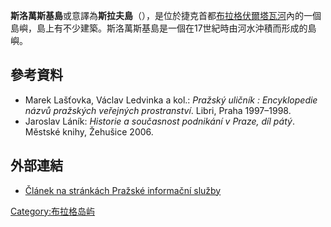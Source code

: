 '''斯洛萬斯基島'''或意譯為'''斯拉夫島'''（{{lang-cz|Slovanský ostrov}}），是位於捷克首都[[布拉格|布拉格]][[伏爾塔瓦河|伏爾塔瓦河]]內的一個島嶼，島上有不少建築。斯洛萬斯基島是一個在17世紀時由河水沖積而形成的島嶼。
==參考資料==
* Marek Lašťovka, Václav Ledvinka a kol.: ''Pražský uličník : Encyklopedie názvů pražských veřejných prostranství''. Libri, Praha 1997–1998.
* Jaroslav Láník: ''Historie a současnost podnikání v Praze, díl pátý''. Městské knihy, Žehušice 2006.
==外部連結==
{{Commonscat|Slovanský ostrov}}
* [http://www.pis.cz/cz/praha/pamatky/slovansky_ostrov_zofin Článek na stránkách Pražské informační služby] {{Wayback|url=http://www.pis.cz/cz/praha/pamatky/slovansky_ostrov_zofin |date=20100509060541 }}
[[Category:布拉格岛屿|Category:布拉格岛屿]]